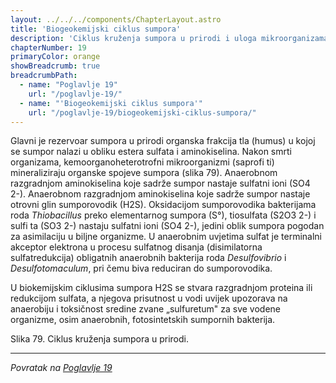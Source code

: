 ```yaml
---
layout: ../../../components/ChapterLayout.astro
title: 'Biogeokemijski ciklus sumpora'
description: 'Ciklus kruženja sumpora u prirodi i uloga mikroorganizama'
chapterNumber: 19
primaryColor: orange
showBreadcrumb: true
breadcrumbPath:
  - name: "Poglavlje 19"
    url: "/poglavlje-19/"
  - name: "'Biogeokemijski ciklus sumpora'"
    url: "/poglavlje-19/biogeokemijski-ciklus-sumpora/"
---
```




Glavni je rezervoar sumpora u prirodi organska frakcija tla (humus) u kojoj se sumpor nalazi u obliku estera sulfata i aminokiselina. Nakon smrti organizama, kemoorganoheterotrofni mikroorganizmi (saprofi ti) mineraliziraju organske spojeve sumpora (slika 79). Anaerobnom razgradnjom aminokiselina koje sadrže sumpor nastaje sulfatni ioni (SO4 2-). Anaerobnom razgradnjom aminokiselina koje sadrže sumpor nastaje otrovni glin sumporovodik (H2S). Oksidacijom sumporovodika bakterijama roda *Thiobacillus* preko elementarnog sumpora (S°), tiosulfata (S2O3 2-) i sulfi ta (SO3 2-) nastaju sulfatni ioni (SO4 2-), jedini oblik sumpora pogodan za asimilaciju u biljne organizme. U anaerobnim uvjetima sulfat je terminalni akceptor elektrona u procesu sulfatnog disanja (disimilatorna sulfatredukcija) obligatnih anaerobnih bakterija roda *Desulfovibrio* i *Desulfotomaculum*, pri čemu biva reduciran do sumporovodika.

U biokemijskim ciklusima sumpora H2S se stvara razgradnjom proteina ili redukcijom sulfata, a njegova prisutnost u vodi uvijek upozorava na anaerobiju i toksičnost sredine zvane „sulfuretum" za sve vodene organizme, osim anaerobnih, fotosintetskih sumpornih bakterija.

Slika 79. Ciklus kruženja sumpora u prirodi.

---

*Povratak na [Poglavlje 19](/poglavlje-19)*

